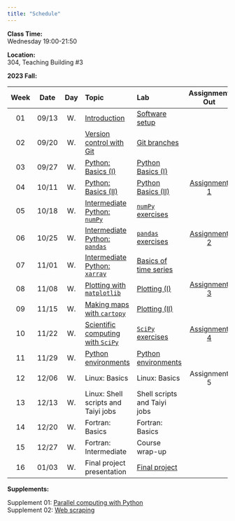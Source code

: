 ---
title: "Schedule"
---
**Class Time:**   
Wednesday 19:00-21:50

**Location:**   
304, Teaching Building #3   

**2023 Fall:**

|Week|Date |Day | Topic                                                                                     | Lab                                                                                  | Assignment Out                                                         | Assignment Due  |
|:--:|:---:|:--:|:------------------------------------------------------------------------------------------|:-------------------------------------------------------------------------------------|:----------------------------------------------------------------------:|:---------------:|
|01  |09/13|W.  |[Introduction](https://zhu-group.github.io/ese5023/Section_01.html)                        | [Software setup](https://zhu-group.github.io/ese5023/Lab_01.html)                    |                                                                        |                 |
|02  |09/20|W.  |[Version control with Git](https://zhu-group.github.io/ese5023/Section_02.html)            | [Git branches](https://zhu-group.github.io/ese5023/Lab_02.html)                      |                                                                        |                 |
|03  |09/27|W.  |[Python: Basics (I)](https://zhu-group.github.io/ese5023/Section_03.html)                  | [Python Basics (I)](https://zhu-group.github.io/ese5023/Lab_03.html)                 |                                                                        |                 |
|04  |10/11|W.  |[Python: Basics (II)](https://zhu-group.github.io/ese5023/Section_04.html)                 | [Python Basics (II)](https://zhu-group.github.io/ese5023/Lab_04.html)                | [Assignment 1](https://zhu-group.github.io/ese5023/Assignment_01.html) |                 |
|05  |10/18|W.  |[Intermediate Python: `numPy`](https://zhu-group.github.io/ese5023/Section_05.html)        | [`numPy` exercises](https://zhu-group.github.io/ese5023/Lab_05.html)                 |                                                                        |                 |
|06  |10/25|W.  |[Intermediate Python: `pandas`](https://zhu-group.github.io/ese5023/Section_06.html)       | [`pandas` exercises](https://zhu-group.github.io/ese5023/Lab_06.html)                | [Assignment 2](https://zhu-group.github.io/ese5023/Assignment_02.html) | Assignment 1    |
|07  |11/01|W.  |[Intermediate Python: `xarray`](https://zhu-group.github.io/ese5023/Section_07.html)       | [Basics of time series](https://zhu-group.github.io/ese5023/Lab_07.html)             |                                                                        |                 |
|08  |11/08|W.  |[Plotting with `matplotlib`](https://zhu-group.github.io/ese5023/Section_08.html)          | [Plotting (I)](https://zhu-group.github.io/ese5023/Lab_08.html)                      | [Assignment 3](https://zhu-group.github.io/ese5023/Assignment_03.html) | Assignment 2    |
|09  |11/15|W.  |[Making maps with `cartopy`](https://zhu-group.github.io/ese5023/Section_09.html)          | [Plotting (II)](https://zhu-group.github.io/ese5023/Lab_09.html)                     |                                                                        |                 |
|10  |11/22|W.  |[Scientific computing with `SciPy`](https://zhu-group.github.io/ese5023/Section_10.html)   | [`SciPy` exercises](https://zhu-group.github.io/ese5023/Lab_10.html)                 | [Assignment 4](https://zhu-group.github.io/ese5023/Assignment_04.html) | Assignment 3    |
|11  |11/29|W.  |[Python environments](https://zhu-group.github.io/ese5023/Section_11.html)                 | [Python environments](https://zhu-group.github.io/ese5023/Lab_11.html)               |                                                                        |                 |
|12  |12/06|W.  |Linux: Basics                                                                              | Linux: Basics                                                                        | Assignment 5                                                           | Assignment 4    |
|13  |12/13|W.  |Linux: Shell scripts and Taiyi jobs                                                        | Shell scripts and Taiyi jobs                                                         |                                                                        |                 |
|14  |12/20|W.  |Fortran: Basics                                                                            | Fortran: Basics                                                                      |                                                                        | Assignment 5    |
|15  |12/27|W.  |Fortran: Intermediate                                                                      | Course wrap-up                                                                       |                                                                        |                 |
|16  |01/03|W.  |Final project presentation                                                                 | [Final project](https://zhu-group.github.io/ese5023/download/Final_project_2023.pdf) |                                                                        |                 |


**Supplements:**  

Supplement 01: [Parallel computing with Python](https://zhu-group.github.io/ese5023/Sup_01.html)  
Supplement 02: [Web scraping](https://zhu-group.github.io/ese5023/Sup_02.html)  
